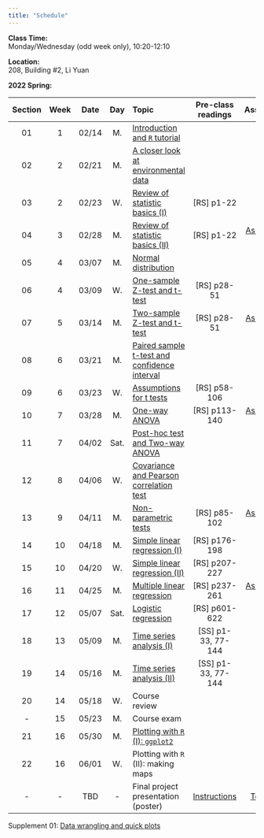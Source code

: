 ---
title: "Schedule"
---
**Class Time:**   
Monday/Wednesday (odd week only), 10:20-12:10 

**Location:**   
208, Building #2, Li Yuan  

**2022 Spring:**

Section|Week|Date |Day  | Topic                                                                                      |Pre-class readings  |Assignment                                                    |
|:----:|:--:|:---:|:---:|:-------------------------------------------------------------------------------------------|:------------------:|:------------------------------------------------------------:|
|01    |1   |02/14|M.   |[Introduction and `R` tutorial](https://zhu-group.github.io/ese335/S01.html)                |                    |                                                              |
|02    |2   |02/21|M.   |[A closer look at environmental data](https://zhu-group.github.io/ese335/S02.html)          |                    |                                                              |
|03    |2   |02/23|W.   |[Review of statistic basics (I)](https://zhu-group.github.io/ese335/S03.html)               | [RS] p1-22         |                                                              |
|04    |3   |02/28|M.   |[Review of statistic basics (II)](https://zhu-group.github.io/ese335/S04.html)              | [RS] p1-22         | [Assignment 01](https://zhu-group.github.io/ese335/A01.html) |
|05    |4   |03/07|M.   |[Normal distribution](https://zhu-group.github.io/ese335/S05.html)                          |                    |                                                              |
|06    |4   |03/09|W.   |[One-sample Z-test and t-test](https://zhu-group.github.io/ese335/S06.html)                 | [RS] p28-51        |                                                              |
|07    |5   |03/14|M.   |[Two-sample Z-test and t-test](https://zhu-group.github.io/ese335/S07.html)                 | [RS] p28-51        | [Assignment 02](https://zhu-group.github.io/ese335/A02.html) |
|08    |6   |03/21|M.   |[Paired sample t-test and confidence interval](https://zhu-group.github.io/ese335/S08.html) |                    |                                                              |
|09    |6   |03/23|W.   |[Assumptions for t tests](https://zhu-group.github.io/ese335/S09.html)                      | [RS] p58-106       |                                                              |
|10    |7   |03/28|M.   |[One-way ANOVA](https://zhu-group.github.io/ese335/S10.html)                                | [RS] p113-140      | [Assignment 03](https://zhu-group.github.io/ese335/A03.html) |
|11    |7   |04/02|Sat. |[Post-hoc test and Two-way ANOVA](https://zhu-group.github.io/ese335/S11.html)              |                    |                                                              |
|12    |8   |04/06|W.   |[Covariance and Pearson correlation test](https://zhu-group.github.io/ese335/S12.html)      |                    |                                                              |
|13    |9   |04/11|M.   |[Non-parametric tests](https://zhu-group.github.io/ese335/S13.html)                         | [RS] p85-102       | [Assignment 04](https://zhu-group.github.io/ese335/A04.html) |
|14    |10  |04/18|M.   |[Simple linear regression (I)](https://zhu-group.github.io/ese335/S14.html)                 | [RS] p176-198      |                                                              |
|15    |10  |04/20|W.   |[Simple linear regression (II)](https://zhu-group.github.io/ese335/S15.html)                | [RS] p207-227      |                                                              |
|16    |11  |04/25|M.   |[Multiple linear regression](https://zhu-group.github.io/ese335/S16.html)                   | [RS] p237-261      | [Assignment 05](https://zhu-group.github.io/ese335/A05.html) |
|17    |12  |05/07|Sat. |[Logistic regression](https://zhu-group.github.io/ese335/S17.html)                          | [RS] p601-622      |                                                              |
|18    |13  |05/09|M.   |[Time series analysis (I)](https://zhu-group.github.io/ese335/S18.html)                     | [SS] p1-33, 77-144 |                                                              |
|19    |14  |05/16|M.   |[Time series analysis (II)](https://zhu-group.github.io/ese335/S19.html)                    | [SS] p1-33, 77-144 |                                                              |
|20    |14  |05/18|W.   |Course review                                                                               |                    |                                                              |
|-     |15  |05/23|M.   |Course exam                                                                                 |                    |                                                              |
|21    |16  |05/30|M.   |[Plotting with `R` (I): `ggplot2`](https://zhu-group.github.io/ese335/S21.html)             |                    |                                                              |  
|22    |16  |06/01|W.   |Plotting with `R` (II): making maps                                                         |                    |              |  
|-     |-   |TBD  |-    |Final project presentation (poster)                                                         | [Instructions](https://zhu-group.github.io/ese335/download/Final_project.pdf) |  [Template](https://zhu-group.github.io/ese335/download/PosterTemplate.pptx) |

Supplement 01: [Data wrangling and quick plots](https://zhu-group.github.io/ese335/Sup01.html)